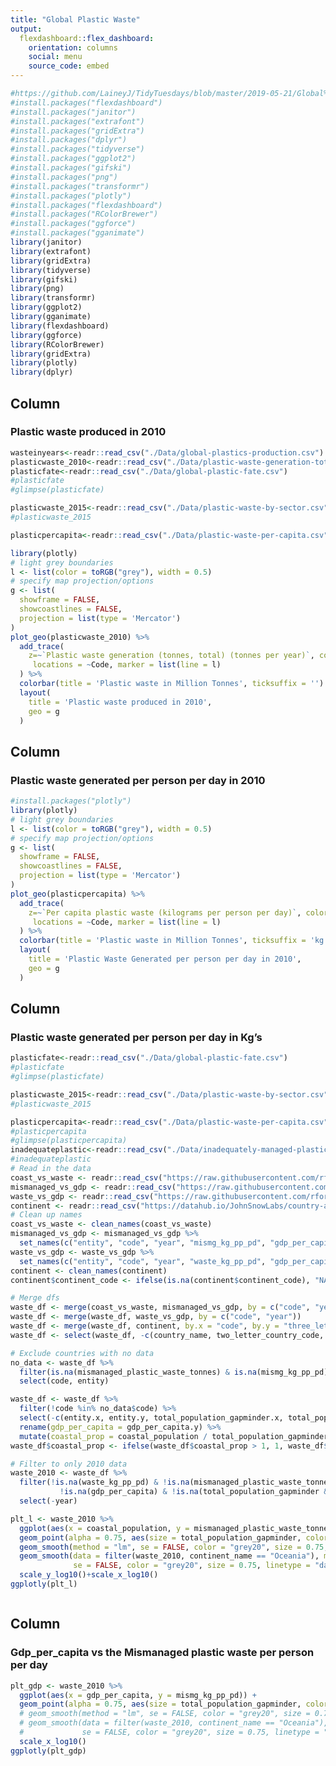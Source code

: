 ```yaml
---
title: "Global Plastic Waste"
output:
  flexdashboard::flex_dashboard:
    orientation: columns
    social: menu
    source_code: embed
---
```


```r
#https://github.com/LaineyJ/TidyTuesdays/blob/master/2019-05-21/Global%20Plastic%20Waste.R
#install.packages("flexdashboard")
#install.packages("janitor")
#install.packages("extrafont")
#install.packages("gridExtra")
#install.packages("dplyr")
#install.packages("tidyverse")
#install.packages("ggplot2")
#install.packages("gifski")
#install.packages("png")
#install.packages("transformr")
#install.packages("plotly")
#install.packages("flexdashboard")
#install.packages("RColorBrewer")
#install.packages("ggforce")
#install.packages("gganimate")
library(janitor)
library(extrafont)
library(gridExtra)
library(tidyverse)
library(gifski)
library(png)
library(transformr)
library(ggplot2)
library(gganimate)
library(flexdashboard)
library(ggforce)
library(RColorBrewer)
library(gridExtra)
library(plotly)
library(dplyr)
```

Column
-----------------------------------------------------------------------

### Plastic waste produced in 2010
```r
wasteinyears<-readr::read_csv("./Data/global-plastics-production.csv")
plasticwaste_2010<-readr::read_csv("./Data/plastic-waste-generation-total.csv")
plasticfate<-readr::read_csv("./Data/global-plastic-fate.csv")
#plasticfate
#glimpse(plasticfate)

plasticwaste_2015<-readr::read_csv("./Data/plastic-waste-by-sector.csv")
#plasticwaste_2015

plasticpercapita<-readr::read_csv("./Data/plastic-waste-per-capita.csv")

library(plotly)
# light grey boundaries
l <- list(color = toRGB("grey"), width = 0.5)
# specify map projection/options
g <- list(
  showframe = FALSE,
  showcoastlines = FALSE,
  projection = list(type = 'Mercator')
)
plot_geo(plasticwaste_2010) %>%
  add_trace(
    z=~`Plastic waste generation (tonnes, total) (tonnes per year)`, color = ~`Plastic waste generation (tonnes, total) (tonnes per year)` , colors = 'Reds',
     locations = ~Code, marker = list(line = l)
  ) %>%
  colorbar(title = 'Plastic waste in Million Tonnes', ticksuffix = '') %>%
  layout(
    title = 'Plastic waste produced in 2010',
    geo = g
  )
```
Column
-----------------------------------------------------------------------

### Plastic waste generated per person per day in 2010

```r
#install.packages("plotly")
library(plotly)
# light grey boundaries
l <- list(color = toRGB("grey"), width = 0.5)
# specify map projection/options
g <- list(
  showframe = FALSE,
  showcoastlines = FALSE,
  projection = list(type = 'Mercator')
)
plot_geo(plasticpercapita) %>%
  add_trace(
    z=~`Per capita plastic waste (kilograms per person per day)`, color = ~`Per capita plastic waste (kilograms per person per day)` , colors = 'Blues',
     locations = ~Code, marker = list(line = l)
  ) %>%
  colorbar(title = 'Plastic waste in Million Tonnes', ticksuffix = 'kg') %>%
  layout(
    title = 'Plastic Waste Generated per person per day in 2010',
    geo = g
  )
```


Column
-----------------------------------------------------------------------

### Plastic waste generated per person per day in Kg's


```r

plasticfate<-readr::read_csv("./Data/global-plastic-fate.csv")
#plasticfate
#glimpse(plasticfate)

plasticwaste_2015<-readr::read_csv("./Data/plastic-waste-by-sector.csv")
#plasticwaste_2015

plasticpercapita<-readr::read_csv("./Data/plastic-waste-per-capita.csv")
#plasticpercapita
#glimpse(plasticpercapita)
inadequateplastic<-readr::read_csv("./Data/inadequately-managed-plastic.csv")
#inadequateplastic
# Read in the data
coast_vs_waste <- readr::read_csv("https://raw.githubusercontent.com/rfordatascience/tidytuesday/master/data/2019/2019-05-21/coastal-population-vs-mismanaged-plastic.csv")
mismanaged_vs_gdp <- readr::read_csv("https://raw.githubusercontent.com/rfordatascience/tidytuesday/master/data/2019/2019-05-21/per-capita-mismanaged-plastic-waste-vs-gdp-per-capita.csv")
waste_vs_gdp <- readr::read_csv("https://raw.githubusercontent.com/rfordatascience/tidytuesday/master/data/2019/2019-05-21/per-capita-plastic-waste-vs-gdp-per-capita.csv")
continent <- readr::read_csv("https://datahub.io/JohnSnowLabs/country-and-continent-codes-list/r/country-and-continent-codes-list-csv.csv")
# Clean up names
coast_vs_waste <- clean_names(coast_vs_waste)
mismanaged_vs_gdp <- mismanaged_vs_gdp %>%
  set_names(c("entity", "code", "year", "mismg_kg_pp_pd", "gdp_per_capita", "total_population_gapminder"))
waste_vs_gdp <- waste_vs_gdp %>%
  set_names(c("entity", "code", "year", "waste_kg_pp_pd", "gdp_per_capita", "total_population_gapminder"))
continent <- clean_names(continent)
continent$continent_code <- ifelse(is.na(continent$continent_code), "NA", continent$continent_code)

# Merge dfs
waste_df <- merge(coast_vs_waste, mismanaged_vs_gdp, by = c("code", "year"))
waste_df <- merge(waste_df, waste_vs_gdp, by = c("code", "year"))
waste_df <- merge(waste_df, continent, by.x = "code", by.y = "three_letter_country_code")
waste_df <- select(waste_df, -c(country_name, two_letter_country_code, country_number))

# Exclude countries with no data
no_data <- waste_df %>%
  filter(is.na(mismanaged_plastic_waste_tonnes) & is.na(mismg_kg_pp_pd) & is.na(waste_kg_pp_pd) & year == 2010) %>%
  select(code, entity)

waste_df <- waste_df %>%
  filter(!code %in% no_data$code) %>%
  select(-c(entity.x, entity.y, total_population_gapminder.x, total_population_gapminder.y, gdp_per_capita.x)) %>%
  rename(gdp_per_capita = gdp_per_capita.y) %>%
  mutate(coastal_prop = coastal_population / total_population_gapminder)
waste_df$coastal_prop <- ifelse(waste_df$coastal_prop > 1, 1, waste_df$coastal_prop)

# Filter to only 2010 data
waste_2010 <- waste_df %>%
  filter(!is.na(waste_kg_pp_pd) & !is.na(mismanaged_plastic_waste_tonnes) & !is.na(mismg_kg_pp_pd) &
           !is.na(gdp_per_capita) & !is.na(total_population_gapminder & waste_kg_pp_pd < 1)) %>%
  select(-year)

plt_l <- waste_2010 %>%
  ggplot(aes(x = coastal_population, y = mismanaged_plastic_waste_tonnes)) +
  geom_point(alpha = 0.75, aes(size = total_population_gapminder, color = continent_name)) +
  geom_smooth(method = "lm", se = FALSE, color = "grey20", size = 0.75, linetype = "dotted") +
  geom_smooth(data = filter(waste_2010, continent_name == "Oceania"), method = "lm",
              se = FALSE, color = "grey20", size = 0.75, linetype = "dashed")+
  scale_y_log10()+scale_x_log10()
ggplotly(plt_l)



```

Column
-----------------------------------------------------------------------

### Gdp_per_capita vs the Mismanaged plastic waste per person per day

```r

plt_gdp <- waste_2010 %>%
  ggplot(aes(x = gdp_per_capita, y = mismg_kg_pp_pd)) +
  geom_point(alpha = 0.75, aes(size = total_population_gapminder, color = continent_name)) +
  # geom_smooth(method = "lm", se = FALSE, color = "grey20", size = 0.75, linetype = "dotted") +
  # geom_smooth(data = filter(waste_2010, continent_name == "Oceania"), method = "lm",
  #             se = FALSE, color = "grey20", size = 0.75, linetype = "dashed")+
  scale_x_log10()
ggplotly(plt_gdp)


```
